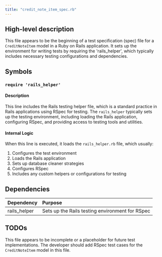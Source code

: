 ```yaml
---
title: "credit_note_item_spec.rb"
---
```


## High-level description

This file appears to be the beginning of a test specification (spec) file for a `CreditNoteItem` model in a Ruby on Rails application. It sets up the environment for writing tests by requiring the 'rails_helper', which typically includes necessary testing configurations and dependencies.

## Symbols

### `require 'rails_helper'`

#### Description
This line includes the Rails testing helper file, which is a standard practice in Rails applications using RSpec for testing. The `rails_helper` typically sets up the testing environment, including loading the Rails application, configuring RSpec, and providing access to testing tools and utilities.

#### Internal Logic
When this line is executed, it loads the `rails_helper.rb` file, which usually:
1. Configures the test environment
2. Loads the Rails application
3. Sets up database cleaner strategies
4. Configures RSpec
5. Includes any custom helpers or configurations for testing

## Dependencies

| Dependency | Purpose |
|:-----------|:--------|
| rails_helper | Sets up the Rails testing environment for RSpec |

## TODOs

This file appears to be incomplete or a placeholder for future test implementations. The developer should add RSpec test cases for the `CreditNoteItem` model in this file.